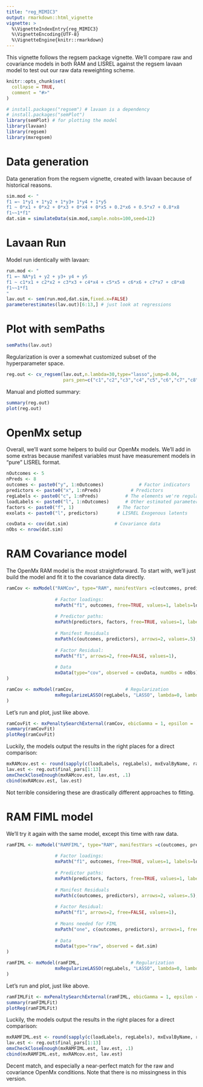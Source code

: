 ```yaml
---
title: "reg_MIMIC3"
output: rmarkdown::html_vignette
vignette: >
  %\VignetteIndexEntry{reg_MIMIC3}
  %\VignetteEncoding{UTF-8}
  %\VignetteEngine{knitr::rmarkdown}
---
```


This vignette follows the regsem package vignette.  We'll compare raw and covariance models in both RAM and LISREL against the regsem lavaan model to test out our raw data reweighting scheme.

```r
knitr::opts_chunk$set(
  collapse = TRUE,
  comment = "#>"
)
```

```r
# install.packages("regsem") # lavaan is a dependency
# install.packages("semPlot")
library(semPlot) # for plotting the model
library(lavaan)
library(regsem)
library(mxregsem)
```

# Data generation
Data generation from the regsem vignette, created with lavaan because of historical reasons.
```r
sim.mod <- "
f1 =~ 1*y1 + 1*y2 + 1*y3+ 1*y4 + 1*y5
f1 ~ 0*x1 + 0*x2 + 0*x3 + 0*x4 + 0*x5 + 0.2*x6 + 0.5*x7 + 0.8*x8
f1~~1*f1"
dat.sim = simulateData(sim.mod,sample.nobs=100,seed=12)
```


# Lavaan Run
Model run identically with lavaan:
```r
run.mod <- "
f1 =~ NA*y1 + y2 + y3+ y4 + y5
f1 ~ c1*x1 + c2*x2 + c3*x3 + c4*x4 + c5*x5 + c6*x6 + c7*x7 + c8*x8
f1~~1*f1
"
lav.out <- sem(run.mod,dat.sim,fixed.x=FALSE)
parameterestimates(lav.out)[6:13,] # just look at regressions
```

# Plot with semPaths
```r
semPaths(lav.out)
```
Regularization is over a somewhat customized subset of the hyperparameter space.

```r
reg.out <- cv_regsem(lav.out,n.lambda=30,type="lasso",jump=0.04,
                     pars_pen=c("c1","c2","c3","c4","c5","c6","c7","c8"))
```

Manual and plotted summary:
```r
summary(reg.out)
plot(reg.out)
```

# OpenMx setup
Overall, we'll want some helpers to build our OpenMx models.  We'll add in some extras because manifest variables must have measurement models in "pure" LISREL format.
```r
nOutcomes <- 5
nPreds <- 8
outcomes <- paste0("y", 1:nOutcomes)             # Factor indicators
predictors <- paste0("x", 1:nPreds)           # Predictors
regLabels <- paste0("c", 1:nPreds)          # The elements we're regularizing
loadLabels <- paste0("l", 1:nOutcomes)      # Other estimated parameters
factors <- paste0("f", 1)                # The factor
exolats <- paste0("l", predictors)       # LISREL Exogenous latents

covData <- cov(dat.sim)                 # Covariance data
nObs <- nrow(dat.sim)
```


# RAM Covariance model
The OpenMx RAM model is the most straightforward.  To start with, we'll just build the model and fit it to the covariance data directly.

```r
ramCov <- mxModel("RAMCov", type="RAM", manifestVars =c(outcomes, predictors), latentVars =factors,
                  
                  # Factor loadings:
                  mxPath("f1", outcomes, free=TRUE, values=1, labels=loadLabels),
                  
                  # Predictor paths:
                  mxPath(predictors, factors, free=TRUE, values=1, labels=regLabels),
                  
                  # Manifest Residuals
                  mxPath(c(outcomes, predictors), arrows=2, values=.5),
                  
                  # Factor Residual:
                  mxPath("f1", arrows=2, free=FALSE, values=1),
                  
                  # Data
                  mxData(type="cov", observed = covData, numObs = nObs)
)

ramCov <- mxModel(ramCov,                   # Regularization
                  mxRegularizeLASSO(regLabels, "LASSO", lambda=0, lambda.min=0, lambda.step=.04, lambda.max=5)
)
```

Let's run and plot, just like above.
```r
ramCovFit <- mxPenaltySearchExternal(ramCov, ebicGamma = 1, epsilon = .05, returnConstrained = TRUE)
summary(ramCovFit)
plotReg(ramCovFit)
```

Luckily, the models output the results in the right places for a direct comparison:
```r
mxRAMcov.est <- round(sapply(c(loadLabels, regLabels), mxEvalByName, ramCovFit), 3)
lav.est <- reg.out$final_pars[1:13]
omxCheckCloseEnough(mxRAMcov.est, lav.est, .1)
cbind(mxRAMcov.est, lav.est)
```

Not terrible considering these are drastically different approaches to fitting.

# RAM FIML model 
We'll try it again with the same model, except this time with raw data.
```r
ramFIML <- mxModel("RAMFIML", type="RAM", manifestVars =c(outcomes, predictors), latentVars =factors,
                  
                  # Factor loadings:
                  mxPath("f1", outcomes, free=TRUE, values=1, labels=loadLabels),
                  
                  # Predictor paths:
                  mxPath(predictors, factors, free=TRUE, values=1, labels=regLabels),
                  
                  # Manifest Residuals
                  mxPath(c(outcomes, predictors), arrows=2, values=.5),
                  
                  # Factor Residual:
                  mxPath("f1", arrows=2, free=FALSE, values=1),
                  
                  # Means needed for FIML
                  mxPath("one", c(outcomes, predictors), arrows=1, free=TRUE, values=colMeans(dat.sim)),
                  
                  # Data
                  mxData(type="raw", observed = dat.sim)
)

ramFIML <- mxModel(ramFIML,                   # Regularization
                  mxRegularizeLASSO(regLabels, "LASSO", lambda=0, lambda.min=0, lambda.step=.04, lambda.max=5)
)
```

Let's run and plot, just like above.
```r
ramFIMLFit <- mxPenaltySearchExternal(ramFIML, ebicGamma = 1, epsilon = .05, returnConstrained = TRUE)
summary(ramFIMLFit)
plotReg(ramFIMLFit)
```

Luckily, the models output the results in the right places for a direct comparison:
```r
mxRAMFIML.est <- round(sapply(c(loadLabels, regLabels), mxEvalByName, ramFIMLFit), 3)
lav.est <- reg.out$final_pars[1:13]
omxCheckCloseEnough(mxRAMFIML.est, lav.est, .1)
cbind(mxRAMFIML.est, mxRAMcov.est, lav.est)
```

Decent match, and especially a near-perfect match for the raw and covariance OpenMx conditions.  Note that there is no missingness in this version.